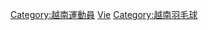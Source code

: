 {{Commonscat|Badminton players from Vietnam}}
[[Category:越南運動員|Category:越南運動員]]
[[Category:各國羽毛球運動員|Vie]]
[[Category:越南羽毛球|Category:越南羽毛球]]